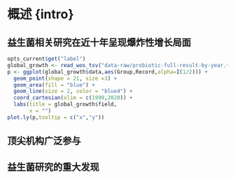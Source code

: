 # 概述 {intro}

## 益生菌相关研究在近十年呈现爆炸性增长局面



```r
opts_current$get("label")
global_growth <- read_wos_tsv("data-raw/probiotic-full-result-by-year.txt")
p <- ggplot(global_growth$data,aes(Group,Record,alpha=I(1/2))) +
  geom_point(shape = 21, size =3) +
  geom_area(fill = "blue") +
  geom_line(size = 2, color = "blue4") +
  coord_cartesian(xlim = c(1990,2020)) +
  labs(title = global_growth$field,
       x = "")
plot.ly(p,tooltip = c("x","y"))
```



## 顶尖机构广泛参与


## 益生菌研究的重大发现

